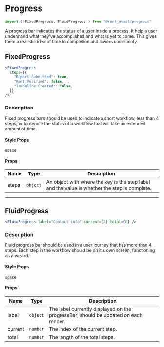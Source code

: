 
<Meta title="Packages / Progress" />

# Progress

<Story story={Default} />

```js
import { FixedProgress, FluidProgress } from "@rent_avail/progress"
```

A progress bar indicates the status of a user inside a process. It help a user understand what they've accomplished and what is yet to come. This gives them a realistic idea of time to completion and lowers uncertainty.

## FixedProgress

```jsx live
<FixedProgress
  steps={{
    "Report Submitted": true,
    "Rent Verified": false,
    "Tradeline Created": false,
  }}
/>
```

### Description

Fixed progress bars should be used to indicate a short workflow, less than 4 steps, or to denote the status of a workflow that will take an extended amount of time.

#### Style Props

`space`

#### Props

| Name  | Type     | Description                                                                                   |
| ----- | -------- | --------------------------------------------------------------------------------------------- |
| steps | `object` | An object with where the key is the step label and the value is whether the step is complete. |

---

## FluidProgress

```jsx live
<FluidProgress label="Contact info" current={2} total={6} />
```

### Description

Fluid progress bar should be used in a user journey that has more than 4 steps. Each step in the workflow should be on it's own screen, functioning as a wizard.

#### Style Props

`space`

#### Props

| Name    | Type     | Description                                                                         |
| ------- | -------- | ----------------------------------------------------------------------------------- |
| label   | `object` | The label currently displayed on the progressBar, should be updated on each render. |
| current | `number` | The index of the current step.                                                      |
| total   | `number` | The length of the total steps.                                                      |
